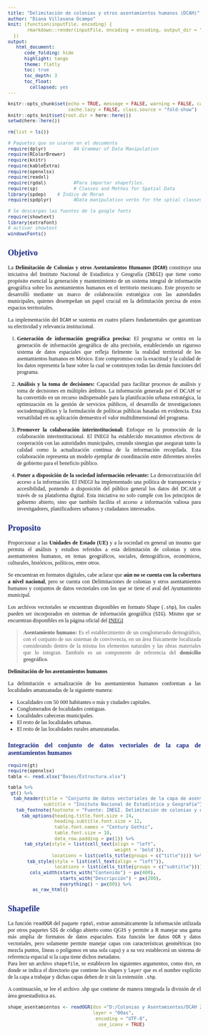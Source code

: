 ```yaml
---
title: "Delimitación de colonias y otros asentamientos humanos (DCAH)"
author: "Diana Villasana Ocampo"
knit: (function(inputFile, encoding) {
       rmarkdown::render(inputFile, encoding = encoding, output_dir = "../Output/")
  })
output:
   html_document:
      code_folding: hide
      highlight: tango
      theme: flatly
      toc: true
      toc_depth: 3
      toc_float:
        collapsed: yes
---
```


```{=html}
<style type="text/css">
body {
text-align: justify;
font-style: normal;
font-family: "Montserrat";
font-size: 12px
}
h1.title {
  font-size: 40px;
  color: #000D3B;
}
h1 {
  color: #B6854D;
}
h2 {
  color: #172984;
}
h3 {
  color: #172984;
}
</style>
```

```{=html}
<style>
.nav>li>a {
    position: relative;
    display: block;
    padding: 10px 15px;
    color: #1C3BA4
}
.nav-pills>li.active>a, .nav-pills>li.active>a:hover, .nav-pills>li>a:focus {
    color: #ffffff;
    background-color: #09C2BC
}
</style>
```

```{=html}
<style>
.tile1-text {
    position: relative;
    display: block;
    padding: 10px 15px;
    color: #0A6A87;
    list-style: none;
}
.top1-tiles a:nth-of-type(1):hover, .top-tiles1 a:nth-of-type(1):focus{
    color: #ffffff;
    background: #0A6A87
}
</style>
```

```{=html}
<style>
.tile2-text {
    position: relative;
    display: block;
    padding: 10px 15px;
    color: #0A6CC8;
    list-style: none;
}
.top2-tiles a:nth-of-type(1):hover, .top2-tiles a:nth-of-type(1):focus{
    color: #ffffff;
    background: #0A6CC8
}
</style>
```

```{=html}
<style>
.math {
  font-size: 15px;
  color: #1e42ab;
}
</style>
```

```r
knitr::opts_chunk$set(echo = TRUE, message = FALSE, warning = FALSE, cache = TRUE, 
                      cache.lazy = FALSE, class.source = "fold-show")
knitr::opts_knit$set(root.dir = here::here())
setwd(here::here())
```

```r
rm(list = ls())
```

```r
# Paquetes que se usaron en el documento 
require(dplyr)          #A Grammar of Data Manipulation 
require(RColorBrewer)
require(knitr)
require(kableExtra)
require(openxlsx)
require(readxl)
require(rgdal)          #Para importar shapefiles. 
require(sp)             # Classes and Methos for Spatial Data
library(spdep)    # Índice de Moran 
require(spdplyr)        #Data manipulation verbs for the sptial classes
```

```r
# Se descargan las fuentes de la google fonts
require(showtext)
library(extrafont)
# activar showtext
windowsFonts()
```

## Objetivo  

La **Delimitación de Colonias y otros Asentamientos Humanos (`DCAH`)** constituye una iniciativa del Instituto Nacional de Estadística y Geografía (`INEGI`) que tiene como propósito esencial la generación y mantenimiento de un sistema integral de información geográfica sobre los asentamientos humanos en el territorio mexicano. Este proyecto se desarrolló mediante un marco de colaboración estratégica con las autoridades municipales, quienes desempeñan un papel crucial en la delimitación precisa de estos espacios territoriales.

La implementación del `DCAH` se sustenta en cuatro pilares fundamentales que garantizan su efectividad y relevancia institucional. 

1. **Generación de información geográfica precisa:** El programa se centra en la generación de información geográfica de alta precisión, estableciendo un riguroso sistema de datos espaciales que refleja fielmente la realidad territorial de los asentamientos humanos en México. Este compromiso con la exactitud y la calidad de los datos representa la base sobre la cual se construyen todas las demás funciones del programa.

2. **Análisis y la toma de decisiones:** Capacidad para facilitar procesos de análisis y toma de decisiones en múltiples ámbitos. La información generada por el DCAH se ha convertido en un recurso indispensable para la planificación urbana estratégica, la optimización en la gestión de servicios públicos, el desarrollo de investigaciones sociodemográficas y la formulación de políticas públicas basadas en evidencia. Esta versatilidad en su aplicación demuestra el valor multidimensional del programa.

3. **Promover la colaboración interinstitucional:** Enfoque en la promoción de la colaboración interinstitucional. El INEGI ha establecido mecanismos efectivos de cooperación con las autoridades municipales, creando sinergias que aseguran tanto la calidad como la actualización continua de la información recopilada. Esta colaboración representa un modelo ejemplar de coordinación entre diferentes niveles de gobierno para el beneficio público.

4. **Poner a disposición de la sociedad información relevante:** La democratización del acceso a la información. El INEGI ha implementado una política de transparencia y accesibilidad, poniendo a disposición del público general los datos del DCAH a través de su plataforma digital. Esta iniciativa no solo cumple con los principios de gobierno abierto, sino que también facilita el acceso a información valiosa para investigadores, planificadores urbanos y ciudadanos interesados. 

## Proposito   

Proporcionar a las **Unidades de Estado (UE)** y a la sociedad en general un insumo que permita el análisis y estudios referidos a esta delimitación de colonias y otros asentamientos humanos, en temas geográficos, sociales, demográficos, económicos, culturales, históricos, políticos, entre otros.

Se encuentran en formatos digitales, cabe aclarar que **aún no se cuenta con la cobertura a nivel nacional**, pero se cuenta con Delimitaciones de colonias y otros asentamientos humanos y conjuntos de datos vectoriales con los que se tiene el aval del Ayuntamiento municipal.

Los archivos vectoriales se encuentran disponibles en formato Shape (`.shp`), los cuales pueden ser incorporados en sistemas de información geográfica (`SIG`). Mismo que se encuentran disponibles en la página oficial del [INEGI](https://www.inegi.org.mx/programas/dcah/#descargas)


> **Asentamiento humano:** Es el establecimiento de un conglomerado demográfico, con el conjunto de sus sistemas de convivencia, en un área físicamente localizada considerando dentro de la misma los elementos naturales y las obras materiales que lo integran. También es un componente de referencia del **domicilio geográfico**.   

**Delimitación de los asentamientos humanos**   

La delimitación o actualización de los asentamientos humanos conforman a las localidades amanzanadas de la siguiente manera:    

- Localidades con 50 000 habitantes o más y ciudades capitales.   
- Conglomerados de localidades contiguas.  
- Localidades cabeceras municipales.   
- El resto de las localidades urbanas.   
- El resto de las localidades rurales amanzanadas.   


### Integración del conjunto de datos vectoriales de la capa de asentamientos humanos  

```r
require(gt)
require(openxlsx)
tabla <- read.xlsx("Bases/Estructura.xlsx")

tabla %>% 
 gt() %>%
  tab_header(title = "Conjunto de datos vectoriales de la capa de asentamientos humanos",
             subtitle = "Insituto Nacional de Estadística y Geografía") %>%
   tab_footnote(footnote = "Fuente: INEGI. Delimitación de colonias y otros asentamientos humanos, 2024") %>%
     tab_options(heading.title.font.size = 14, 
                 heading.subtitle.font.size = 12,
                 table.font.names = "Century Gothic",
                 table.font.size = 10,
                 data_row.padding = px(1)) %>%
      tab_style(style = list(cell_text(align = "left",
                                       weight = 'bold')),
                locations = list(cells_title(groups = c("title")))) %>%
       tab_style(style = list(cell_text(align = "left")),
                 locations = list(cells_title(groups = c("subtitle")))) %>%
        cols_width(starts_with("Contenido") ~ px(400),
                   starts_with("Descripción") ~ px(200),
                   everything() ~ px(80)) %>%
         as_raw_html() 
```


## Shapefile

La función `readOGR` del paquete `rgdal`, extrae automáticamente la información utilizada por otros paquetes `SIG` de código abierto como QGIS y permite a R manejar una gama más amplia de formatos de datos espaciales. Esta función lee datos `OGR` y datos vectoriales, pero solamente permite manejar capas con características geométricas (no mezcla puntos, líneas o polígonos en una sola capa) y a su vez establecerá un sistema de referencia espacial si la capa tiene dichos metadatos.\
Para leer un archivo `shapefile`, se establecen los siguientes argumentos, como `dsn`, en donde se indica el directorio que contiene los shapes y `layer` que es el nombre explícito de la capa a trabajar y dichas capas deben de ir sin la extensión `.shp`.

A continuación, se lee el archivo .shp que contiene de manera integrada la división de el área geoestadística `as`.

```r
shape_asentamientos <- readOGR(dsn ="D:/Colonias y Asentamientos/DCAH 2024/conjunto_de_datos", 
                               layer = "00as",
                                encoding = "UTF-8",
                                 use_iconv = TRUE)
```

